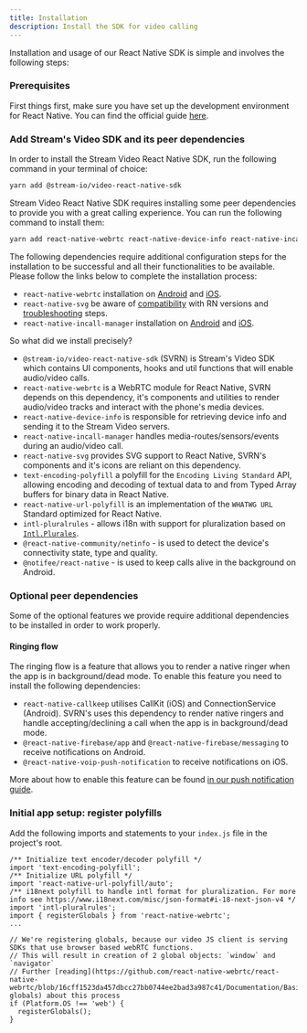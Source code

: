 ```yaml
---
title: Installation
description: Install the SDK for video calling
---
```


Installation and usage of our React Native SDK is simple and involves the following steps:

### Prerequisites

First things first, make sure you have set up the development environment for React Native.
You can find the official guide [here](https://reactnative.dev/docs/environment-setup).

### Add Stream's Video SDK and its peer dependencies

In order to install the Stream Video React Native SDK, run the following command in your terminal of choice:

```bash
yarn add @stream-io/video-react-native-sdk
```

Stream Video React Native SDK requires installing some peer dependencies to provide you with a great calling experience. You can run the following command to install them:

```bash
yarn add react-native-webrtc react-native-device-info react-native-incall-manager react-native-svg text-encoding-polyfill react-native-url-polyfill intl-pluralrules @react-native-community/netinfo @notifee/react-native
```

The following dependencies require additional configuration steps for the installation to be successful and all their functionalities to be available.
Please follow the links below to complete the installation process:

- `react-native-webrtc` installation on [Android](https://github.com/react-native-webrtc/react-native-webrtc/blob/master/Documentation/AndroidInstallation.md) and [iOS](https://github.com/react-native-webrtc/react-native-webrtc/blob/master/Documentation/iOSInstallation.md).
- `react-native-svg` be aware of [compatibility](https://github.com/software-mansion/react-native-svg#supported-react-native-versions) with RN versions and [troubleshooting](https://github.com/software-mansion/react-native-svg#troubleshooting) steps.
- `react-native-incall-manager` installation on [Android](https://github.com/react-native-webrtc/react-native-incall-manager#android) and [iOS](https://github.com/react-native-webrtc/react-native-incall-manager#ios).

So what did we install precisely?

- `@stream-io/video-react-native-sdk` (SVRN) is Stream's Video SDK which contains UI components, hooks and util functions that will enable audio/video calls.
- `react-native-webrtc` is a WebRTC module for React Native, SVRN depends on this dependency, it's components and utilities to render audio/video tracks and interact with the phone's media devices.
- `react-native-device-info` is responsible for retrieving device info and sending it to the Stream Video servers.
- `react-native-incall-manager` handles media-routes/sensors/events during an audio/video call.
- `react-native-svg` provides SVG support to React Native, SVRN's components and it's icons are reliant on this dependency.
- `text-encoding-polyfill` a polyfill for the `Encoding Living Standard` API, allowing encoding and decoding of textual data to and from Typed Array buffers for binary data in React Native.
- `react-native-url-polyfill` is an implementation of the `WHATWG URL` Standard optimized for React Native.
- `intl-pluralrules` - allows i18n with support for pluralization based on [`Intl.Plurales`](https://developer.mozilla.org/en-US/docs/Web/JavaScript/Reference/Global_Objects/PluralRules).
- `@react-native-community/netinfo` - is used to detect the device's connectivity state, type and quality.
- `@notifee/react-native` - is used to keep calls alive in the background on Android.

### Optional peer dependencies

Some of the optional features we provide require additional dependencies to be installed in order to work properly.

#### Ringing flow

The ringing flow is a feature that allows you to render a native ringer when the app is in background/dead mode.
To enable this feature you need to install the following dependencies:

- `react-native-callkeep` utilises CallKit (iOS) and ConnectionService (Android). SVRN's uses this dependency to render native ringers and handle accepting/declining a call when the app is in background/dead mode.
- `@react-native-firebase/app` and `@react-native-firebase/messaging` to receive notifications on Android.
- `@react-native-voip-push-notification` to receive notifications on iOS.

More about how to enable this feature can be found [in our push notification guide](../../advanced/push-notifications/).

### Initial app setup: register polyfills

Add the following imports and statements to your `index.js` file in the project's root.

```tsx
/** Initialize text encoder/decoder polyfill */
import 'text-encoding-polyfill';
/** Initialize URL polyfill */
import 'react-native-url-polyfill/auto';
/** i18next polyfill to handle intl format for pluralization. For more info see https://www.i18next.com/misc/json-format#i-18-next-json-v4 */
import 'intl-pluralrules';
import { registerGlobals } from 'react-native-webrtc';
...

// We're registering globals, because our video JS client is serving SDKs that use browser based webRTC functions.
// This will result in creation of 2 global objects: `window` and `navigator`
// Further [reading](https://github.com/react-native-webrtc/react-native-webrtc/blob/16cff1523da457dbcc27bb0744ee2bad3a987c41/Documentation/BasicUsage.md#registering-globals) about this process
if (Platform.OS !== 'web') {
  registerGlobals();
}
```
